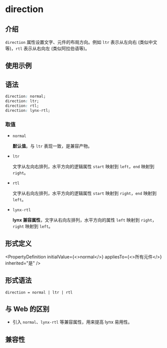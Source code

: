 
# direction

## 介绍

`direction` 属性设置文字、元件的布局方向。例如 `ltr` 表示从左向右 (类似中文等)，`rtl` 表示从右向左 (类似阿拉伯语等)。

## 使用示例


<Go
  example="css-api"
  entry="src/direction"
  defaultFile="src/direction/App.tsx"
  img="/assets/doc/css/direction.jpg"
  defaultEntryFile="dist/direction.lynx.bundle"
  entry="src/direction"
/>

## 语法

```css
direction: normal;
direction: ltr;
direction: rtl;
direction: lynx-rtl;
```

### 取值

- `normal`

  **默认值**。与 `ltr` 表现一致，是兼容产物。

- `ltr`

  文字从左向右排列，水平方向的逻辑属性 `start` 映射到 `left`，`end` 映射到 `right`。

- `rtl`

  文字从右向左排列，水平方向的逻辑属性 `start` 映射到 `right`，`end` 映射到 `left`。

- `lynx-rtl` <Deprecated/>

  **lynx 兼容属性**，文字从右向左排列，水平方向的属性 `left` 映射到 `right`，`right` 映射到 `left`。

## 形式定义


<PropertyDefinition
  initialValue={<>normal</>}
  appliesTo={<>所有元件</>}
  inherited="是"
/>

## 形式语法

```
direction = normal | ltr | rtl
```

## 与 Web 的区别

- 引入 `normal`、`lynx-rtl` 等兼容属性，用来提高 lynx 易用性。

## 兼容性


<LegacyCompatTable metadata="css/properties/direction" />
